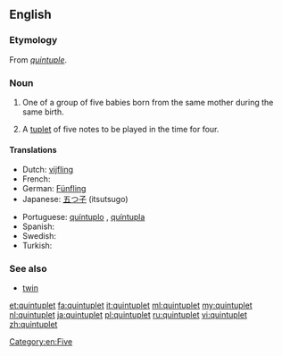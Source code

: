 {{wikipedia}}
==English==

===Etymology===
From {{etyl|frm|en}} ''[[quintuple]]''.

===Noun===
{{en-noun}}

# One of a group of five babies born from the same mother during the same birth.
# {{context|music|lang=en}} A [[tuplet]] of five notes to be played in the time for four.

====Translations====
{{trans-top|one of a group of five babies born from the same mother during the same birth}}
* Dutch: [[vijfling]] {{m}}
* French: {{t+|fr|quintuplé}}
* German: [[Fünfling]] {{m}}
* Japanese: [[五つ子]] (itsutsugo)
{{trans-mid}}
* Portuguese: [[quíntuplo]] {{m}}, [[quíntupla]] {{f}}
* Spanish: {{t+|es|quintillizo|m}}
* Swedish: {{t-|sv|femling}}
* Turkish: {{t+|tr|beşiz}}
{{trans-bottom}}

===See also===
* [[twin]]
{{coefficient}}

[[Category:en:Five]]

[[et:quintuplet]]
[[fa:quintuplet]]
[[it:quintuplet]]
[[ml:quintuplet]]
[[my:quintuplet]]
[[nl:quintuplet]]
[[ja:quintuplet]]
[[pl:quintuplet]]
[[ru:quintuplet]]
[[vi:quintuplet]]
[[zh:quintuplet]]